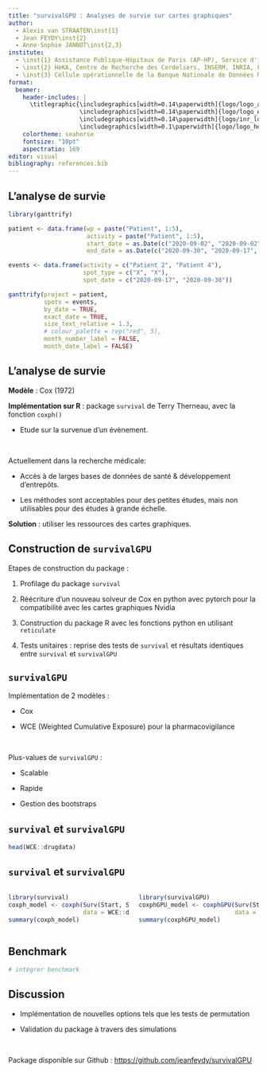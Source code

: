 ```yaml
---
title: "survivalGPU : Analyses de survie sur cartes graphiques"
author: 
  - Alexis van STRAATEN\inst{1}
  - Jean FEYDY\inst{2}
  - Anne-Sophie JANNOT\inst{2,3}
institute: 
  - \inst{1} Assistance Publique-Hôpitaux de Paris (AP-HP), Service d'informatique Médicale, Biostatistiques Et Santé Publique, Hôpital Européen Georges Pompidou, Paris
  - \inst{2} HeKA, Centre de Recherche des Cordeliers, INSERM, INRIA, Paris
  - \inst{3} Cellule opérationnelle de la Banque Nationale de Données Maladies Rares, AP-HP, Paris
format:
  beamer:
    header-includes: |
      \titlegraphic{\includegraphics[width=0.14\paperwidth]{logo/logo_aphp.png}
                    \includegraphics[width=0.14\paperwidth]{logo/logo_epi-phare.png}
                    \includegraphics[width=0.14\paperwidth]{logo/inr_logo_rouge.jpg}
                    \includegraphics[width=0.1\paperwidth]{logo/logo_heka.jpg}}
    colortheme: seahorse
    fontsize: "10pt"
    aspectratio: 169
editor: visual
bibliography: references.bib
---
```


## L'analyse de survie

```r

library(ganttrify)

patient <- data.frame(wp = paste("Patient", 1:5),
                      activity = paste("Patient", 1:5),
                      start_date = as.Date(c("2020-09-02", "2020-09-02", "2020-09-05", "2020-09-25", "2020-09-02")),
                      end_date = as.Date(c("2020-09-30", "2020-09-17", "2020-09-22", "2020-09-30", "2020-09-26")))

events <- data.frame(activity = c("Patient 2", "Patient 4"),
                     spot_type = c("X", "X"),
                     spot_date = c("2020-09-17", "2020-09-30"))

ganttrify(project = patient,
          spots = events,
          by_date = TRUE,
          exact_date = TRUE,
          size_text_relative = 1.3,
          # colour_palette = rep("red", 5),
          month_number_label = FALSE,
          month_date_label = FALSE)

```

## L'analyse de survie

**Modèle** : Cox (1972)

**Implémentation sur R** : package `survival` de Terry Therneau, avec la fonction `coxph()`

-   Etude sur la survenue d'un évènement.

    \

Actuellement dans la recherche médicale:

-   Accès à de larges bases de données de santé & développement d'entrepôts.

-   Les méthodes sont acceptables pour des petites études, mais non utilisables pour des études à grande échelle.

**Solution** : utiliser les ressources des cartes graphiques.

## Construction de `survivalGPU`

Etapes de construction du package :

1.  Profilage du package `survival`

2.  Réécriture d'un nouveau solveur de Cox en python avec pytorch pour la compatibilité avec les cartes graphiques Nvidia

3.  Construction du package R avec les fonctions python en utilisant `reticulate`

4.  Tests unitaires : reprise des tests de `survival` et résultats identiques entre `survival` et `survivalGPU`

## `survivalGPU`

Implémentation de 2 modèles :

-   Cox

-   WCE (Weighted Cumulative Exposure) pour la pharmacovigilance

\

Plus-values de `survivalGPU` :

-   Scalable

-   Rapide

-   Gestion des bootstraps

## `survival` et `survivalGPU`

```r
head(WCE::drugdata)
```

## `survival` et `survivalGPU`

::: columns
::: {.column width="50%"}
\tiny

```r
library(survival)
coxph_model <- coxph(Surv(Start, Stop, Event) ~ dose,
                     data = WCE::drugdata)
summary(coxph_model)
```
:::

::: {.column width="50%"}
\tiny

```r
library(survivalGPU)
coxphGPU_model <- coxphGPU(Surv(Start, Stop, Event) ~ dose,
                           data = WCE::drugdata)
summary(coxphGPU_model)
```
:::
:::

## Benchmark

```r
# intégrer benchmark
```

## Discussion

-   Implémentation de nouvelles options tels que les tests de permutation

-   Validation du package à travers des simulations

\

Package disponible sur Github : <https://github.com/jeanfeydy/survivalGPU>
